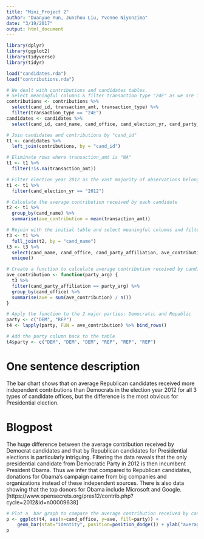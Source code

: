 ```yaml
---
title: "Mini_Project 2"
author: "Duanyue Yun, Junzhou Liu, Yvonne Niyonzima" 
date: "3/19/2017"
output: html_document
---
```


```r
library(dplyr)
library(ggplot2)
library(tidyverse)
library(tidyr)
```

```r
load("candidates.rda")
load("contributions.rda")
```

```r
# We dealt with contributions and candidates tables.
# Select meaningful columns & filter transaction type "24E" as we are interested in independent expenditures spent on advocating election of candidate
contributions <- contributions %>%
  select(cand_id, transaction_amt, transaction_type) %>%
  filter(transaction_type == "24E")
candidates <- candidates %>%
  select(cand_id, cand_name, cand_office, cand_election_yr, cand_party_affiliation) 
```

```r
# Join candidates and contributions by "cand_id"
t1 <- candidates %>%
  left_join(contributions, by = "cand_id")
```

```r
# Eliminate rows where transaction_amt is "NA"
t1 <- t1 %>% 
  filter(!is.na(transaction_amt)) 
```

```r
# Filter election year 2012 as the vast majority of observations belong to 2012
t1 <- t1 %>%
  filter(cand_election_yr == "2012")
```

```r
# Calculate the average contribution received by each candidate
t2 <- t1 %>%
  group_by(cand_name) %>%
  summarise(ave_contribution = mean(transaction_amt))
```

```r
# Rejoin with the initial table and select meaningful columns and filter the unique rows
t3 <- t1 %>%
  full_join(t2, by = "cand_name")
t3 <- t3 %>% 
  select(cand_name, cand_office, cand_party_affiliation, ave_contribution) %>%
  unique()
```

```r
# Create a function to calculate average contribution received by candidates from a particular party running for different offices in 2012 
ave_contribution <- function(party_arg) {
  t3 %>%
  filter(cand_party_affiliation == party_arg) %>%
  group_by(cand_office) %>%
  summarise(ave = sum(ave_contribution) / n())
}
```

```r
# Apply the function to the 2 major parties: Democratic and Republic
party <- c("DEM", "REP")
t4 <- lapply(party, FUN = ave_contribution) %>% bind_rows()
```

```r
# Add the party column back to the table
t4$party <- c("DEM", "DEM", "DEM", "REP", "REP", "REP")
```

# One sentence description
The bar chart shows that on average Republican candidates received more independent contributions than Democrats in the election year 2012 for all 3 types of candidate offices, but the difference is the most obvious for Presidential election.

# Blogpost
The huge difference between the average contribution received by Democrat candidates and that by Republican candidates for Presidential elections is particularly intriguing. Filtering the data reveals that the only presidential candidate from Democratic Party in 2012 is then incumbent President Obama. Thus we infer that compared to Republican candidates, donations for Obama's campaign came from big companies and organizations instead of these independent sources. There is also data showing that the top donors for Obama include Microsoft and Google. [https://www.opensecrets.org/pres12/contrib.php?cycle=2012&id=n00009638]
```r
# Plot a  bar graph to compare the average contribution received by candidates from the 2 parties for the 3 types of candidate offices
p <- ggplot(t4, aes(x=cand_office, y=ave, fill=party)) +
    geom_bar(stat="identity", position=position_dodge()) + ylab("average contribution") + scale_fill_manual(values=c("#0000FF", "#FF0000")) + xlab("candidate office") + scale_x_discrete(labels=c("House", "President", "Senate"))
p
```










  